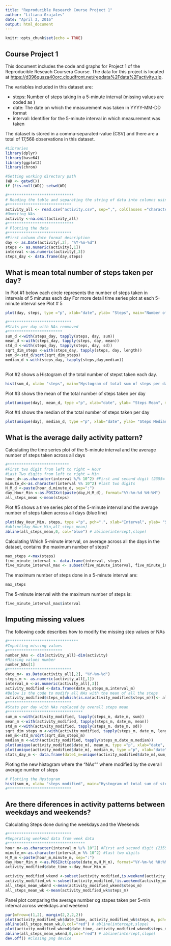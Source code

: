 ---
title: "Reproducible Research Course Project 1"
author: "Liliana Grajales"
date: "April 3, 2016"
output: html_document
---

```{r setup, include=FALSE}
knitr::opts_chunk$set(echo = TRUE)
```

## Course Project 1

This document includes the code and graphs for Project 1 of the Reproducible Reseach Coursera Course. The data for this project is located at  <https://d396qusza40orc.cloudfront.net/repdata%2Fdata%2Factivity.zip>.

The variables included in this dataset are:

- steps: Number of steps taking in a 5-minute interval (missing values are coded as )
- date: The date on which the measurement was taken in YYYY-MM-DD format
- interval: Identifier for the 5-minute interval in which measurement was taken

The dataset is stored in a comma-separated-value (CSV)  and there are a total of 17,568 observations in this dataset.

```{r data}
#Libraries
library(dplyr)
library(base64)
library(ggplot2)
library(chron)

#Setting working directory path 
(WD <- getwd())
if (!is.null(WD)) setwd(WD)

#*****************************
# Reading the table and separating the string of data into columns using sep=";"
#****************************
activity_all <- read.csv("activity.csv", sep=",", colClasses ="character")
#Ommiting NAs
activity <-na.omit(activity_all)
#*****************************
# Plotting the data
#****************************
#First column date format description
day <- as.Date(activity[,2], "%Y-%m-%d")
steps <- as.numeric(activity[,1])
interval <-as.numeric(activity[,3])
steps_day <- data.frame(day,steps)
```

## What is mean total number of steps taken per day?

In Plot #1 below each circle represents the number of steps taken in intervals of 5 minutes each day
For more detail time series plot at each 5-minute interval see Plot # 5

```{r steps, echo=FALSE}
plot(day, steps, type ="p", xlab="date", ylab= "Steps", main="Number of Steps Taken each day (10/2-11/11), circle = steps in 5-min")
```

```{r stats}
#****************************
#Stats per day with NAs remmoved
#************************
sum_d <-with(steps_day, tapply(steps, day, sum))
mean_d <-with(steps_day, tapply(steps, day, mean))
std_d <-with(steps_day, tapply(steps, day, sd))
sqrt_dim_steps <-with(steps_day, tapply(steps, day, length))
sem_d<-std_d/sqrt(sqrt_dim_steps)
median_d <-with(steps_day, tapply(steps,day,median))
 
```

Plot #2 shows a Histogram of the total number of stepst taken each day.

```{r histogram, echo=FALSE}
hist(sum_d, xlab= "steps", main="Hystogram of total sum of steps per day without NAs (10/2-11/11)", col="red", ylim=c(0,40))
```

Plot #3 shows the mean of the total number of steps taken per day
```{r mean, echo=FALSE}
plot(unique(day), mean_d, type ="p", xlab="date", ylab= "Steps Mean", main="Mean Value of Steps Taken Per Day")
```

Plot #4 shows the median of the total number of steps taken per day
```{r median, echo=FALSE}
plot(unique(day), median_d, type ="p", xlab="date", ylab= "Steps Median", main="Median Value of Steps Taken Per Day")
```

## What is the average daily activity pattern?

Calculating the time series plot of the 5-minute interval and the average number of steps taken across all days 
```{r interval}
#***************************
#First two digit from left to right = Hour
#Last Two digits from left to right = Min
hour_d<-as.character(interval %/% 10^2) #First and second digit (2355= 23hour, 55 min)
minute_d<-as.character(interval %% 10^2) #last two digits
H_M_d <-paste(hour_d,minute_d, sep=":")
day_Hour_Min <-as.POSIXct(paste(day,H_M_d), format="%Y-%m-%d %H:%M")
all_steps_mean <-mean(steps)
```

Plot #5 shows a time series plot of the 5-minute interval and the average number of steps taken across all days (blue line)
```{r series, echo=FALSE}
plot(day_Hour_Min, steps, type ="p", pch=".", xlab="Interval", ylab= "Steps", main="Steps Taken During Each Interval Over Time")
#abline(day_Hour_Min,all_steps_mean)
abline(all_steps_mean,0, col="blue") # abline(intercept,slope)
```

Calculating Which 5-minute interval, on average across all the days in the dataset, contains the maximum number of steps?

```{r maxint }
max_steps <-max(steps)
five_minute_interval <- data.frame(interval, steps)
five_minute_interval_max <- subset(five_minute_interval, five_minute_interval$steps==max_steps)

```

The maximum number of steps done in a 5-minute interval are:
```{r maxint1}
max_steps
```

The 5-minute interval with the maximum number of steps is:

```{r maxint2}
five_minute_interval_max$interval
```

## Imputing missing values

The following code describes how to modify the missing step values or NAs

```{r Imputting}
#*******************************
#Imputting missing values
#************************
number_NAs <- dim(activity_all)-dim(activity)
#Missing values number
number_NAs[1]
#****************************
date_m<- as.Date(activity_all[,2], "%Y-%m-%d")
steps_m <- as.numeric(activity_all[,1])
interval_m <-as.numeric(activity_all[,3])
activity_modified <-data.frame(date_m,steps_m,interval_m)
#Below is the code to modify all NAs with the mean of all the steps
activity_modified$steps_m[which(is.na(activity_modified$steps_m))]<- all_steps_mean
#****************************
#Stats per day with NAs replaced by overall steps mean
#*********************************
sum_m <-with(activity_modified, tapply(steps_m, date_m, sum))
mean_m <-with(activity_modified, tapply(steps_m, date_m, mean))
std_m <-with(activity_modified, tapply(steps_m, date_m, sd))
sqrt_dim_steps_m <-with(activity_modified, tapply(steps_m, date_m, length))
sem_m<-std_m/sqrt(sqrt_dim_steps_m)
median_m <-with(activity_modified, tapply(steps_m,date_m,median))
plot(unique(activity_modified$date_m), mean_m, type ="p", xlab="date", ylab= "Steps Mean Modified", main="Mean Value of Steps Taken Per Day, NAs=Average")
plot(unique(activity_modified$date_m), median_m, type ="p", xlab="date", ylab= "Steps Median Modified", main="Mean Value of Steps Taken Per Day, NAs=Average")
stats_day_m <- data.frame(date1_m=unique(activity_modified$date_m),sum_m,mean_m,median_m,std_m,sem_m,sqrt_dim_steps_m)
```

Ploting the new histogram where the "NAs"" where modified by the overall average number of steps 

```{r hist2, echo=FALSE}
# Plotting the Hystogram
hist(sum_m, xlab= "steps modified", main="Hystogram of total sum of steps per day with Modified NAs (10/2-11/11)", col="red", ylim=c(0,40))
#****************************
```

## Are there diferences in activity patterns between weekdays and weekends?

Calculating Steps done during the weekdays and the Weekends

```{r week}
#****************************
#Separating weekend data from week data
#**********************************
hour_m<-as.character(interval_m %/% 10^2) #First and second digit (2355= 23hour, 55 min)
minute_m<-as.character(interval_m %% 10^2) #last two digits
H_M_m <-paste(hour_m,minute_m, sep=":")
day_Hour_Min_m <-as.POSIXct(paste(date_m,H_M_m), format="%Y-%m-%d %H:%M")
activity_modified$date_time <-day_Hour_Min_m 

activity_modified_wkend <-subset(activity_modified,is.weekend(activity_modified$date_m))
activity_modified_wk <-subset(activity_modified,!is.weekend(activity_modified$date_m))
all_steps_mean_wkend <-mean(activity_modified_wkend$steps_m)
all_steps_mean_wk <-mean(activity_modified_wk$steps_m)
```

Panel plot comparing the average number og stapes taken per 5-min interval across weekdays and weekend

```{r weekplt, echo=FALSE}
par(mfrow=c(1,2), margin(2,2,2,2))
plot(activity_modified_wk$date_time, activity_modified_wk$steps_m, pch=".", xlab="Week Days", ylab= "Steps with NAs replaced", main=" Steps Per Weekdays Mean=Red" )
abline(all_steps_mean_wk,0,col="red") # abline(intercept,slope)
plot(activity_modified_wkend$date_time, activity_modified_wkend$steps_m, pch=".",xlab="Weekend Days", ylab= "Steps with NAs replaced", main=" Steps Per Weekends Mean=Red")
abline(all_steps_mean_wkend,0,col="red") # abline(intercept,slope)
dev.off() #Closing png device
```

